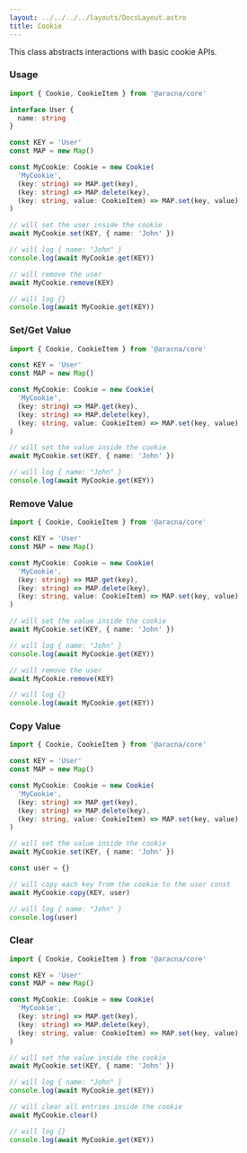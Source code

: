 ```yaml
---
layout: ../../../../layouts/DocsLayout.astro
title: Cookie
---
```


This class abstracts interactions with basic cookie APIs.

### Usage

```ts
import { Cookie, CookieItem } from '@aracna/core'

interface User {
  name: string
}

const KEY = 'User'
const MAP = new Map()

const MyCookie: Cookie = new Cookie(
  'MyCookie',
  (key: string) => MAP.get(key),
  (key: string) => MAP.delete(key),
  (key: string, value: CookieItem) => MAP.set(key, value)
)

// will set the user inside the cookie
await MyCookie.set(KEY, { name: 'John' })

// will log { name: "John" }
console.log(await MyCookie.get(KEY))

// will remove the user
await MyCookie.remove(KEY)

// will log {}
console.log(await MyCookie.get(KEY))
```

### Set/Get Value

```ts
import { Cookie, CookieItem } from '@aracna/core'

const KEY = 'User'
const MAP = new Map()

const MyCookie: Cookie = new Cookie(
  'MyCookie',
  (key: string) => MAP.get(key),
  (key: string) => MAP.delete(key),
  (key: string, value: CookieItem) => MAP.set(key, value)
)

// will set the value inside the cookie
await MyCookie.set(KEY, { name: 'John' })

// will log { name: "John" }
console.log(await MyCookie.get(KEY))
```

### Remove Value

```ts
import { Cookie, CookieItem } from '@aracna/core'

const KEY = 'User'
const MAP = new Map()

const MyCookie: Cookie = new Cookie(
  'MyCookie',
  (key: string) => MAP.get(key),
  (key: string) => MAP.delete(key),
  (key: string, value: CookieItem) => MAP.set(key, value)
)

// will set the value inside the cookie
await MyCookie.set(KEY, { name: 'John' })

// will log { name: "John" }
console.log(await MyCookie.get(KEY))

// will remove the user
await MyCookie.remove(KEY)

// will log {}
console.log(await MyCookie.get(KEY))
```

### Copy Value

```ts
import { Cookie, CookieItem } from '@aracna/core'

const KEY = 'User'
const MAP = new Map()

const MyCookie: Cookie = new Cookie(
  'MyCookie',
  (key: string) => MAP.get(key),
  (key: string) => MAP.delete(key),
  (key: string, value: CookieItem) => MAP.set(key, value)
)

// will set the value inside the cookie
await MyCookie.set(KEY, { name: 'John' })

const user = {}

// will copy each key from the cookie to the user const
await MyCookie.copy(KEY, user)

// will log { name: "John" }
console.log(user)
```

### Clear

```ts
import { Cookie, CookieItem } from '@aracna/core'

const KEY = 'User'
const MAP = new Map()

const MyCookie: Cookie = new Cookie(
  'MyCookie',
  (key: string) => MAP.get(key),
  (key: string) => MAP.delete(key),
  (key: string, value: CookieItem) => MAP.set(key, value)
)

// will set the value inside the cookie
await MyCookie.set(KEY, { name: 'John' })

// will log { name: "John" }
console.log(await MyCookie.get(KEY))

// will clear all entries inside the cookie
await MyCookie.clear()

// will log {}
console.log(await MyCookie.get(KEY))
```
